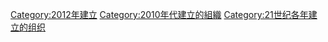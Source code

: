 {{Commons category|Organizations established in 2012}}
{{Cat topic in year|topic=建立的組織|year=2012}}

[[Category:2012年建立|Category:2012年建立]]
[[Category:2010年代建立的組織|Category:2010年代建立的組織]]
[[Category:21世纪各年建立的组织|Category:21世纪各年建立的组织]]